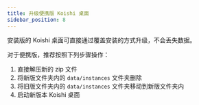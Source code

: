 ```yaml
---
title: 升级便携版 Koishi 桌面
sidebar_position: 8
---
```


安装版的 Koishi 桌面可直接通过覆盖安装的方式升级，不会丢失数据。

对于便携版，推荐按照下列步骤操作：

1. 直接解压新的 zip 文件
2. 将新版文件夹内的 `data/instances` 文件夹删除
3. 将旧版文件夹内的 `data/instances` 文件夹移动到新版文件夹内
4. 启动新版本 Koishi 桌面
